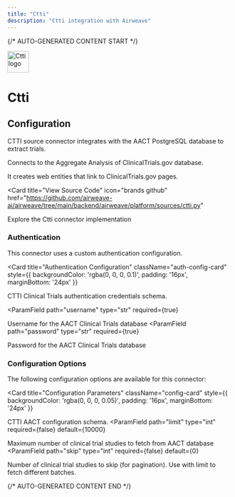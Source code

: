 ```yaml
---
title: "Ctti"
description: "Ctti integration with Airweave"
---
```


{/* AUTO-GENERATED CONTENT START */}



<div className="connector-header" style={{ display: 'flex', alignItems: 'center', gap: '12px', marginBottom: '24px' }}>
  <img src="icon.svg" alt="Ctti logo" width="48" height="48" className="connector-icon" />
  <h1 style={{ margin: 0 }}>Ctti</h1>
</div>

## Configuration

CTTI source connector integrates with the AACT PostgreSQL database to extract trials.

Connects to the Aggregate Analysis of ClinicalTrials.gov database.

It creates web entities that link to
ClinicalTrials.gov pages.

<Card
  title="View Source Code"
  icon="brands github"
  href="https://github.com/airweave-ai/airweave/tree/main/backend/airweave/platform/sources/ctti.py"
>
  Explore the Ctti connector implementation
</Card>

### Authentication

This connector uses a custom authentication configuration.

<Card
  title="Authentication Configuration"
  className="auth-config-card"
  style={{ backgroundColor: 'rgba(0, 0, 0, 0.1)', padding: '16px', marginBottom: '24px' }}
>

CTTI Clinical Trials authentication credentials schema.

<ParamField
  path="username"
  type="str"
  required={true}
>
  Username for the AACT Clinical Trials database
</ParamField>
<ParamField
  path="password"
  type="str"
  required={true}
>
  Password for the AACT Clinical Trials database
</ParamField>
</Card>

### Configuration Options

The following configuration options are available for this connector:

<Card
  title="Configuration Parameters"
  className="config-card"
  style={{ backgroundColor: 'rgba(0, 0, 0, 0.05)', padding: '16px', marginBottom: '24px' }}
>

CTTI AACT configuration schema.
<ParamField
  path="limit"
  type="int"
  required={false}
  default={10000}
>
  Maximum number of clinical trial studies to fetch from AACT database
</ParamField>
<ParamField
  path="skip"
  type="int"
  required={false}
  default={0}
>
  Number of clinical trial studies to skip (for pagination). Use with limit to fetch different batches.
</ParamField>
</Card>





{/* AUTO-GENERATED CONTENT END */}
